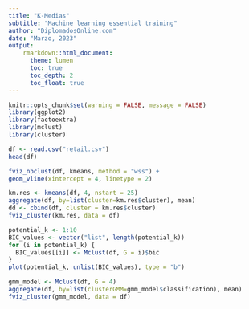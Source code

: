```yaml
---
title: "K-Medias"
subtitle: "Machine learning essential training"
author: "DiplomadosOnline.com"
date: "Marzo, 2023"
output:
    rmarkdown::html_document:
      theme: lumen
      toc: true
      toc_depth: 2
      toc_float: true
---
```


```r
knitr::opts_chunk$set(warning = FALSE, message = FALSE) 
library(ggplot2)
library(factoextra)
library(mclust)
library(cluster)
```

```r
df <- read.csv("retail.csv")
head(df)
```

```r
fviz_nbclust(df, kmeans, method = "wss") +
geom_vline(xintercept = 4, linetype = 2)
```

```r
km.res <- kmeans(df, 4, nstart = 25)
aggregate(df, by=list(cluster=km.res$cluster), mean)
dd <- cbind(df, cluster = km.res$cluster)
fviz_cluster(km.res, data = df)
```

```r
potential_k <- 1:10
BIC_values <- vector("list", length(potential_k))
for (i in potential_k) {
  BIC_values[[i]] <- Mclust(df, G = i)$bic
}
plot(potential_k, unlist(BIC_values), type = "b")
```

```r
gmm_model <- Mclust(df, G = 4)
aggregate(df, by=list(clusterGMM=gmm_model$classification), mean)
fviz_cluster(gmm_model, data = df)
```
